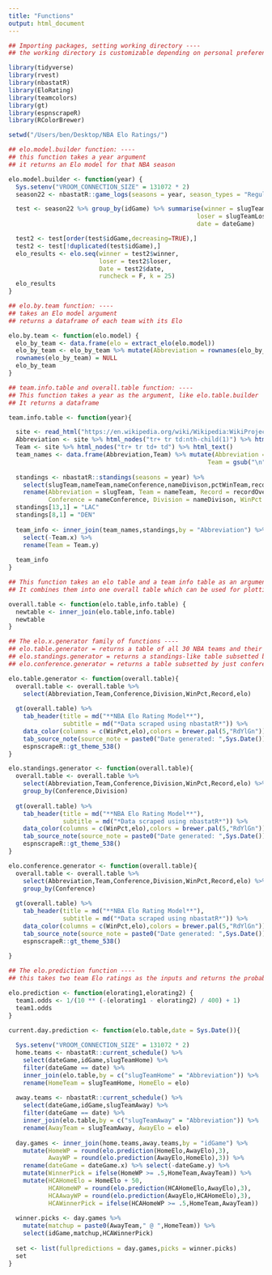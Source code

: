 ```yaml
---
title: "Functions"
output: html_document
---
```


```r
## Importing packages, setting working directory ----
## the working directory is customizable depending on personal preferences

library(tidyverse)
library(rvest)
library(nbastatR)
library(EloRating)
library(teamcolors)
library(gt)
library(espnscrapeR)
library(RColorBrewer)

setwd("/Users/ben/Desktop/NBA Elo Ratings/")

## elo.model.builder function: ----
## this function takes a year argument 
## it returns an Elo model for that NBA season

elo.model.builder <- function(year) {
  Sys.setenv("VROOM_CONNECTION_SIZE" = 131072 * 2)
  season22 <- nbastatR::game_logs(seasons = year, season_types = "Regular Season")

  test <- season22 %>% group_by(idGame) %>% summarise(winner = slugTeamWinner,
                                                    loser = slugTeamLoser,
                                                    date = dateGame)

  test2 <- test[order(test$idGame,decreasing=TRUE),]
  test2 <- test[!duplicated(test$idGame),]
  elo_results <- elo.seq(winner = test2$winner, 
                         loser = test2$loser, 
                         Date = test2$date,
                         runcheck = F, k = 25)
  elo_results
}

## elo.by.team function: ----
## takes an Elo model argument
## returns a dataframe of each team with its Elo

elo.by.team <- function(elo.model) {
  elo_by_team <- data.frame(elo = extract_elo(elo.model))
  elo_by_team <- elo_by_team %>% mutate(Abbreviation = rownames(elo_by_team))
  rownames(elo_by_team) = NULL
  elo_by_team
}

## team.info.table and overall.table function: ----
## This function takes a year as the argument, like elo.table.builder
## It returns a dataframe

team.info.table <- function(year){

  site <- read_html("https://en.wikipedia.org/wiki/Wikipedia:WikiProject_National_Basketball_Association/National_Basketball_Association_team_abbreviations")
  Abbreviation <- site %>% html_nodes("tr+ tr td:nth-child(1)") %>% html_text()
  Team <- site %>% html_nodes("tr+ tr td+ td") %>% html_text()
  team_names <- data.frame(Abbreviation,Team) %>% mutate(Abbreviation = gsub("\n","",Abbreviation),
                                                       Team = gsub("\n","",Team))
  
  standings <- nbastatR::standings(seasons = year) %>% 
    select(slugTeam,nameTeam,nameConference,nameDivison,pctWinTeam,recordOverall) %>%
    rename(Abbreviation = slugTeam, Team = nameTeam, Record = recordOverall,
           Conference = nameConference, Division = nameDivison, WinPct = pctWinTeam)
  standings[13,1] = "LAC"
  standings[8,1] = "DEN"
  
  team_info <- inner_join(team_names,standings,by = "Abbreviation") %>%
    select(-Team.x) %>%
    rename(Team = Team.y)
  
  team_info
}

## This function takes an elo table and a team info table as an argument
## It combines them into one overall table which can be used for plotting/tables

overall.table <- function(elo.table,info.table) {
  newtable <- inner_join(elo.table,info.table)
  newtable
}

## The elo.x.generator family of functions ----
## elo.table.generator = returns a table of all 30 NBA teams and their Elo
## elo.standings.generator = returns a standings-like table subsetted by division and conference
## elo.conference.generator = returns a table subsetted by just conference

elo.table.generator <- function(overall.table){
  overall.table <- overall.table %>%
    select(Abbreviation,Team,Conference,Division,WinPct,Record,elo)
  
  gt(overall.table) %>% 
    tab_header(title = md("**NBA Elo Rating Model**"),
               subtitle = md("*Data scraped using nbastatR*")) %>%
    data_color(columns = c(WinPct,elo),colors = brewer.pal(5,"RdYlGn")) %>%
    tab_source_note(source_note = paste0("Date generated: ",Sys.Date())) %>%
    espnscrapeR::gt_theme_538()
}

elo.standings.generator <- function(overall.table){
  overall.table <- overall.table %>%
    select(Abbreviation,Team,Conference,Division,WinPct,Record,elo) %>%
    group_by(Conference,Division)
  
  gt(overall.table) %>% 
    tab_header(title = md("**NBA Elo Rating Model**"),
               subtitle = md("*Data scraped using nbastatR*")) %>%
    data_color(columns = c(WinPct,elo),colors = brewer.pal(5,"RdYlGn")) %>%
    tab_source_note(source_note = paste0("Date generated: ",Sys.Date())) %>%
    espnscrapeR::gt_theme_538()
}

elo.conference.generator <- function(overall.table){
  overall.table <- overall.table %>%
    select(Abbreviation,Team,Conference,Division,WinPct,Record,elo) %>%
    group_by(Conference)
  
  gt(overall.table) %>% 
    tab_header(title = md("**NBA Elo Rating Model**"),
               subtitle = md("*Data scraped using nbastatR*")) %>%
    data_color(columns = c(WinPct,elo),colors = brewer.pal(5,"RdYlGn")) %>%
    tab_source_note(source_note = paste0("Date generated: ",Sys.Date())) %>%
    espnscrapeR::gt_theme_538()
  
}

## The elo.prediction function ----
## this takes two team Elo ratings as the inputs and returns the probability of team 1 winning

elo.prediction <- function(elorating1,elorating2) {
  team1.odds <- 1/(10 ** (-(elorating1 - elorating2) / 400) + 1)
  team1.odds
}

current.day.prediction <- function(elo.table,date = Sys.Date()){
  
  Sys.setenv("VROOM_CONNECTION_SIZE" = 131072 * 2)
  home.teams <- nbastatR::current_schedule() %>%
    select(dateGame,idGame,slugTeamHome) %>%
    filter(dateGame == date) %>%
    inner_join(elo.table,by = c("slugTeamHome" = "Abbreviation")) %>%
    rename(HomeTeam = slugTeamHome, HomeElo = elo)
  
  away.teams <- nbastatR::current_schedule() %>%
    select(dateGame,idGame,slugTeamAway) %>%
    filter(dateGame == date) %>%
    inner_join(elo.table,by = c("slugTeamAway" = "Abbreviation")) %>%
    rename(AwayTeam = slugTeamAway, AwayElo = elo)
  
  day.games <- inner_join(home.teams,away.teams,by = "idGame") %>%
    mutate(HomeWP = round(elo.prediction(HomeElo,AwayElo),3),
           AwayWP = round(elo.prediction(AwayElo,HomeElo),3)) %>%
    rename(dateGame = dateGame.x) %>% select(-dateGame.y) %>%
    mutate(WinnerPick = ifelse(HomeWP >= .5,HomeTeam,AwayTeam)) %>%
    mutate(HCAHomeElo = HomeElo + 50,
           HCAHomeWP = round(elo.prediction(HCAHomeElo,AwayElo),3),
           HCAAwayWP = round(elo.prediction(AwayElo,HCAHomeElo),3),
           HCAWinnerPick = ifelse(HCAHomeWP >= .5,HomeTeam,AwayTeam))
           
  winner.picks <- day.games %>% 
    mutate(matchup = paste0(AwayTeam," @ ",HomeTeam)) %>%
    select(idGame,matchup,HCAWinnerPick)
  
  set <- list(fullpredictions = day.games,picks = winner.picks)
  set
}
```

